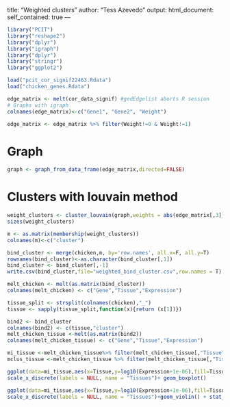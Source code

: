 title: "Weighted clusters"
author: "Tess Azevedo"
output:
   html_document:
     self_contained: true
---

```{r libraries, warning=FALSE}
library("PCIT")
library("reshape2")
library("dplyr")
library("igraph")
library("dplyr")
library("stringr")
library("ggplot2")
```


```{r pcit load matrix}
load("pcit_cor_signif22463.Rdata")
load("chicken_genes.Rdata")
```



```{r edge matrix}
edge_matrix <- melt(cor_data_signif) #gedEdgelist aborts R session
# Graphs with igraph
colnames(edge_matrix)<-c("Gene1", "Gene2", "Weight")

edge_matrix <- edge_matrix %>% filter(Weight!=0 & Weight!=1)
```

# Graph


```{r graph construction}
graph <- graph_from_data_frame(edge_matrix,directed=FALSE)
```





# Clusters with louvain method

```{r}
weight_clusters <- cluster_louvain(graph,weights = abs(edge_matrix[,3]))
sizes(weight_clusters)
```

```{r}
m <- as.matrix(membership(weight_clusters))
colnames(m)<-c("cluster")
```
```{r}
bind_cluster <- merge(chicken,m, by='row.names', all.x=F, all.y=T)
rownames(bind_cluster)<-as.character(bind_cluster[,1])
bind_cluster <- bind_cluster[,-1]
write.csv(bind_cluster,file="weighted_bind_cluster.csv",row.names = T)
```




```{r}
melt_chicken <- melt(as.matrix(bind_cluster))
colnames(melt_chicken) <- c("Gene","Tissue","Expression")
```



```{r}
tissue_split <- strsplit(colnames(chicken),"_")
tissue <- sapply(tissue_split,function(x){return (x[1])})
```


```{r}
bind2 <- bind_cluster
colnames(bind2) <- c(tissue,"cluster")
melt_chicken_tissue <-melt(as.matrix(bind2))
colnames(melt_chicken_tissue) <- c("Gene","Tissue","Expression")
```

```{r}
mi_tissue <-melt_chicken_tissue%>% filter(melt_chicken_tissue[,"Tissue"]!="cluster")
mclus_tissue <-melt_chicken_tissue %>% filter(melt_chicken_tissue[,"Tissue"]=="cluster")
```

```{r}
ggplot(data=mi_tissue,aes(x=Tissue,y=log10(Expression+1e-06),fill=Tissue))+facet_wrap(~factor(mclus_tissue$Expression),ncol=3)+  scale_y_continuous(name = "log Expression") +
scale_x_discrete(labels = NULL, name = "Tissues")+ geom_boxplot()

```

```{r}
ggplot(data=mi_tissue,aes(x=Tissue,y=log10(Expression+1e-06),fill=Tissue))+facet_wrap(~factor(mclus_tissue$Expression),ncol=3)+  scale_y_continuous(name = "log Expression") +
scale_x_discrete(labels = NULL, name = "Tissues")+geom_violin() + stat_summary(fun.y=median, geom="point", size=1, color="black")

```







